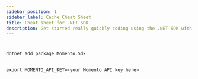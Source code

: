 ```yaml
---
sidebar_position: 1
sidebar_label: Cache Cheat Sheet
title: Cheat sheet for .NET SDK
description: Get started really quickly coding using the .NET SDK with Momento Cache
---
```




#



##



```cli
dotnet add package Momento.Sdk
```

##



    export MOMENTO_API_KEY=<your Momento API key here>



##



##





##





##





##





##





